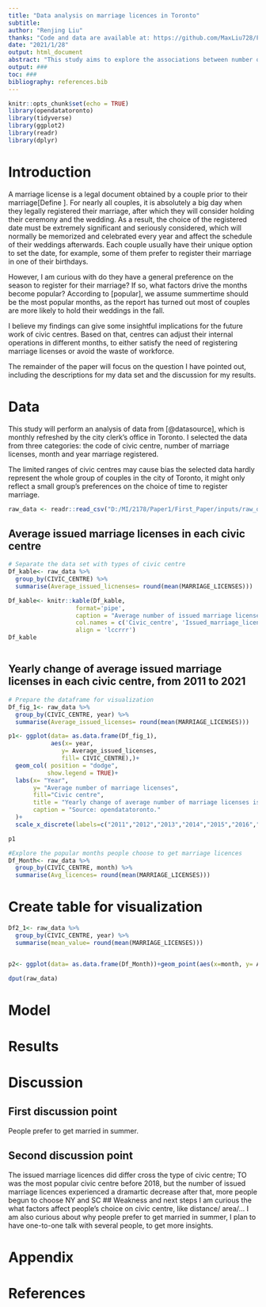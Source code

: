 ```yaml
---
title: "Data analysis on marriage licences in Toronto"
subtitle: 
author: "Renjing Liu"
thanks: "Code and data are available at: https://github.com/MaxLiu728/First_Paper.git"
date: "2021/1/28"
output: html_document
abstract: "This study aims to explore the associations between number of issued marriage licenses in city of toronto and the month marriage registered.Our data is from open data toronto[@datasource], collecting marriage licenses information from four major civic centres in the city of toronto. From the analysis, we find all feedback from the civic centres showed couples in city of Toronto prefer to registor for their marriage in the summer time. Our findings can back up the city's operational requirements and guide some business functions, to meet the intentions of the publisher for this data set"
output: ###
toc: ###
bibliography: references.bib
---
```


```r
knitr::opts_chunk$set(echo = TRUE)
library(opendatatoronto)
library(tidyverse)
library(ggplot2)
library(readr)
library(dplyr)
```

# Introduction
A marriage license is a legal document obtained by a couple prior to their marriage[Define ]. For nearly all couples, it is absolutely a big day when they legally registered their marriage, after which they will consider holding their ceremony and the wedding. As a result, the choice of the registered date must be extremely significant and seriously considered, which will normally be memorized and celebrated every year and affect the schedule of their weddings afterwards. Each couple usually have their unique option to set the date, for example, some of them prefer to register their marriage in one of their birthdays. 

However, I am curious with do they have a general preference on the season to register for their marriage? If so, what factors drive the months become popular? According to [popular], we assume summertime should be the most popular months, as the report has turned out most of couples are more likely to hold their weddings in the fall. 

I believe my findings can give some insightful implications for the future work of civic centres. Based on that, centres can adjust their internal operations in different months, to either satisfy the need of registering marriage licenses or avoid the waste of workforce.

The remainder of the paper will focus on the question I have pointed out, including the descriptions for my data set and the discussion for my results. 


# Data
This study will perform an analysis of data from [@datasource], which is monthly refreshed by the city clerk's office in Toronto. I selected the data from three categories: the code of civic centre, number of marriage licenses, month and year marriage registered. 

The limited ranges of civic centres may cause bias the selected data hardly represent the whole group of couples in the city of Toronto, it might only reflect a small group's preferences on the choice of time to register marriage. 

```r
raw_data <- readr::read_csv("D:/MI/2178/Paper1/First_Paper/inputs/raw_data.csv") #Read the raw data, which has been tidied in my r script.
```


## Average issued marriage licenses in each civic centre
```r
# Separate the data set with types of civic centre
Df_kable<- raw_data %>%
  group_by(CIVIC_CENTRE) %>%
  summarise(Average_issued_licnenses= round(mean(MARRIAGE_LICENSES)))

Df_kable<- knitr::kable(Df_kable, 
                   format='pipe', 
                   caption = "Average number of issued marriage licenses",
                   col.names = c('Civic_centre', 'Issued_marriage_licenses'),
                   align = 'lccrrr')
Df_kable
```

```r

```



## Yearly change of average issued marriage licenses in each civic centre, from 2011 to 2021
```r
# Prepare the dataframe for visualization
Df_fig_1<- raw_data %>%
  group_by(CIVIC_CENTRE, year) %>%
  summarise(Average_issued_licenses= round(mean(MARRIAGE_LICENSES)))

p1<- ggplot(data= as.data.frame(Df_fig_1),
            aes(x= year, 
               y= Average_issued_licenses, 
               fill= CIVIC_CENTRE),)+
  geom_col( position = "dodge",
           show.legend = TRUE)+
  labs(x= "Year",
       y= "Average number of marriage licenses",
       fill="Civic centre",
       title = "Yearly change of average number of marriage licenses issued in each civic centre",
       caption = "Source: opendatatoronto."
  )+
  scale_x_discrete(labels=c("2011","2012","2013","2014","2015","2016","2017","2018","2019","2020","2021"))

p1
```

```r
#Explore the popular months people choose to get marriage licences
Df_Month<- raw_data %>%
  group_by(CIVIC_CENTRE, month) %>%
  summarise(Avg_licences= round(mean(MARRIAGE_LICENSES)))
```

  
# Create table for visualization
```r
Df2_1<- raw_data %>%
  group_by(CIVIC_CENTRE, year) %>%
  summarise(mean_value= round(mean(MARRIAGE_LICENSES)))
```

```r

```

```r
p2<- ggplot(data= as.data.frame(Df_Month))+geom_point(aes(x=month, y= Avg_licences, color=CIVIC_CENTRE))
```

```r
dput(raw_data)
```


# Model

# Results


# Discussion



## First discussion point
People prefer to get married in summer.

## Second discussion point
The issued marriage licences did differ cross the type of civic centre; 
TO was the most popular civic centre before 2018, but the number of issued marriage licences experienced a dramartic decrease after that, more people begun to choose  NY and SC
## Weakness and next steps
I am curious the what factors affect people's choice on civic centre, like distance/ area/... 
I am also curious about why people prefer to get married in summer, I plan to have one-to-one talk with several people, to get more insights.


# Appendix {-}


# References

